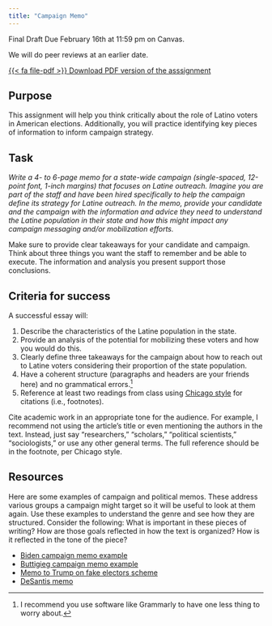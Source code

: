 ```yaml
---
title: "Campaign Memo"
---
```


:::{.callout-important}
Final Draft Due February 16th at 11:59 pm on Canvas.

We will do peer reviews at an earlier date.
:::

[<span class="btn btn-danger">{{< fa file-pdf >}} Download PDF version of the asssignment</span></p>](/data/paper2.pdf)

## Purpose

This assignment will help you think critically about the role of Latino voters in American elections. Additionally, you will practice identifying key pieces of information to inform campaign strategy.


## Task

*Write a 4- to 6-page memo for a state-wide campaign (single-spaced, 12-point font, 1-inch margins) that focuses on Latine outreach. Imagine you are part of the staff and have been hired specifically to help the campaign define its strategy for Latine outreach. In the memo, provide your candidate and the campaign with the information and advice they need to understand the Latine population in their state and how this might impact any campaign messaging and/or mobilization efforts.*

Make sure to provide clear takeaways for your candidate and campaign. Think about three things you want the staff to remember and be able to execute. The information and analysis you present support those conclusions.


## Criteria for success

A successful essay will:

1. Describe the characteristics of the Latine population in the state.
2. Provide an analysis of the potential for mobilizing these voters and how you would do this.
3. Clearly define three takeaways for the campaign about how to reach out to Latine voters considering their proportion of the state population.
4. Have a coherent structure (paragraphs and headers are your friends here) and no grammatical errors.^[I recommend you use software like Grammarly to have one less thing to worry about.]
5. Reference at least two readings from class using [Chicago style](https://politics.ucsc.edu/undergraduate/chicago%20style%20guide.pdf) for citations (i.e., footnotes). 

Cite academic work in an appropriate tone for the audience. For example, I recommend not using the article's title or even mentioning the authors in the text. Instead, just say "researchers," "scholars," "political scientists," "sociologists," or use any other general terms. The full reference should be in the footnote, per Chicago style. 


## Resources

Here are some examples of campaign and political memos. These address various groups a campaign might target so it will be useful to look at them again. Use these examples to understand the genre and see how they are structured. Consider the following: What is important in these pieces of writing? How are those goals reflected in how the text is organized? How is it reflected in the tone of the piece?

- [Biden campaign memo example](https://www.wispolitics.com/2020/biden-campaign-memo)
- [Buttigieg campaign memo example](https://www.documentcloud.org/documents/6785938-Path-to-Nomination.html)
- [Memo to Trump on fake electors scheme](https://int.nyt.com/data/documenttools/chesebro-dec-6-memo/ce55d6abd79c2c71/full.pdf)
- [DeSantis memo](https://s3.documentcloud.org/documents/23874013/0051_001.pdf)


